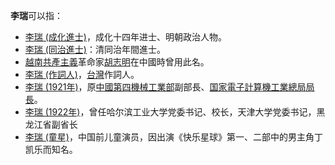 '''李瑞'''可以指：
* [[李瑞_(成化進士)|李瑞 (成化進士)]]，成化十四年进士、明朝政治人物。
* [[李瑞_(同治進士)|李瑞 (同治進士)]]：清同治年間進士。
* [[越南|越南]][[共產主義|共產主義]]革命家[[胡志明|胡志明]]在中國時曾用此名。
* [[李瑞_(作詞人)|李瑞 (作詞人)]]，[[台灣|台灣]]作詞人。
* [[李瑞_(1921年)|李瑞 (1921年)]]，原[[中國|中國]][[第四機械工業部|第四機械工業部]]副部長、[[国家電子計算機工業總局|国家電子計算機工業總局]][[局長|局長]]。
* [[李瑞_(1922年)|李瑞 (1922年)]]，曾任哈尔滨工业大学党委书记、校长，天津大学党委书记，黑龙江省副省长
* [[李瑞_(童星)|李瑞 (童星)]]，中国前儿童演员，因出演《快乐星球》第一、二部中的男主角丁凯乐而知名。
{{disambig|Cat=二字李姓人名消歧義|rui}}